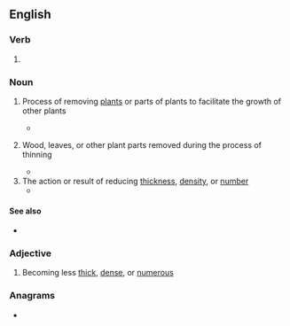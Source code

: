 ==English==

===Verb===
{{head|en|present participle}}

# {{present participle of|thin|lang=en|nocat=1}}

===Noun===
{{wikipedia}}
{{en-noun}}

# {{lb|en|agriculture|forestry}} Process of removing [[plant]]s or parts of plants to facilitate the growth of other plants
#* {{quote-journal|1881|Indiana State Board of Agriculture|Forestry|Annual Report of the Indiana State Board of Agriculture|http://www.worldcat.org/title/thirtieth-annual-report-of-the-indiana-state-board-of-agriculture-1880/oclc/978381658|232|The trimming, pruning and '''thinning''' must be managed with care. Some need more '''thinning''' than others.}}
# {{lb|en|agriculture|forestry}} Wood, leaves, or other plant parts removed during the process of thinning
#* {{quote-journal|1878|Wisconsin State Horticultural Society|Trees for the roadside and farm|Annual report of the Wisconsin State Horticultural Society|http://www.worldcat.org/title/annual-report-of-the-wisconsin-state-horticultural-society/oclc/607309521|59|but with a suitable mixture of early and late maturing kinds, the young hickories, ashs and larches can be utilized as '''thinnings''', at a profit. In estimating the value of the '''thinnings''' upon the basis of Prof. Sargent's estimate of the acreage yield of hoop poles from hickory plantations,}}
# The action or result of reducing [[thickness]], [[density]], or [[number]]
#* {{quote-book|1885|Robert Barnes|A System of Obstetric Medicine and Surgery, volume 2|http://www.worldcat.org/title/system-of-obstetric-medicine-and-surgery-vol-2/oclc/924416092|614|It is highly likely that this '''thinning''' was not atrophic or pathological, but simply the '''thinning''' from stretching under the forces of labor, as Bandl and others explain it.}}

====See also====
* {{l|en|pruning}}

===Adjective===
{{en-adjective|-|more}}

# Becoming less [[thick]], [[dense]], or [[numerous]]
#: {{usex|en|'''thinning''' hair}}

===Anagrams===
* {{anagrams|en|ninthing}}